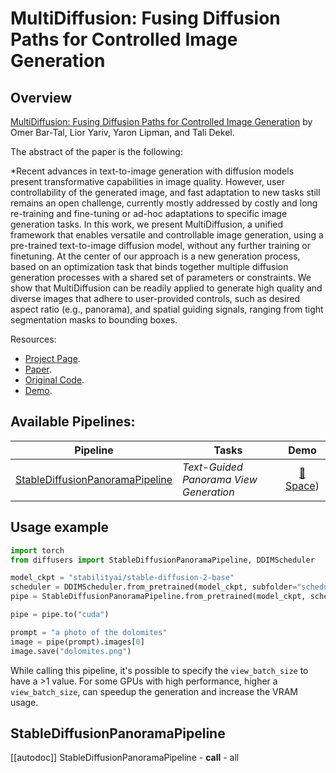 <!--Copyright 2023 The HuggingFace Team. All rights reserved.

Licensed under the Apache License, Version 2.0 (the "License"); you may not use this file except in compliance with
the License. You may obtain a copy of the License at

http://www.apache.org/licenses/LICENSE-2.0

Unless required by applicable law or agreed to in writing, software distributed under the License is distributed on
an "AS IS" BASIS, WITHOUT WARRANTIES OR CONDITIONS OF ANY KIND, either express or implied. See the License for the
specific language governing permissions and limitations under the License.
-->

# MultiDiffusion: Fusing Diffusion Paths for Controlled Image Generation

## Overview

[MultiDiffusion: Fusing Diffusion Paths for Controlled Image Generation](https://arxiv.org/abs/2302.08113) by Omer Bar-Tal, Lior Yariv, Yaron Lipman, and Tali Dekel.

The abstract of the paper is the following:

*Recent advances in text-to-image generation with diffusion models present transformative capabilities in image quality. However, user controllability of the generated image, and fast adaptation to new tasks still remains an open challenge, currently mostly addressed by costly and long re-training and fine-tuning or ad-hoc adaptations to specific image generation tasks. In this work, we present MultiDiffusion, a unified framework that enables versatile and controllable image generation, using a pre-trained text-to-image diffusion model, without any further training or finetuning. At the center of our approach is a new generation process, based on an optimization task that binds together multiple diffusion generation processes with a shared set of parameters or constraints. We show that MultiDiffusion can be readily applied to generate high quality and diverse images that adhere to user-provided controls, such as desired aspect ratio (e.g., panorama), and spatial guiding signals, ranging from tight segmentation masks to bounding boxes.

Resources:

* [Project Page](https://multidiffusion.github.io/).
* [Paper](https://arxiv.org/abs/2302.08113).
* [Original Code](https://github.com/omerbt/MultiDiffusion).
* [Demo](https://huggingface.co/spaces/weizmannscience/MultiDiffusion).

## Available Pipelines:

| Pipeline | Tasks | Demo
|---|---|:---:|
| [StableDiffusionPanoramaPipeline](https://github.com/huggingface/diffusers/blob/main/src/diffusers/pipelines/stable_diffusion/pipeline_stable_diffusion_panorama.py) | *Text-Guided Panorama View Generation* | [🤗 Space](https://huggingface.co/spaces/weizmannscience/MultiDiffusion)) |

<!-- TODO: add Colab -->

## Usage example

```python
import torch
from diffusers import StableDiffusionPanoramaPipeline, DDIMScheduler

model_ckpt = "stabilityai/stable-diffusion-2-base"
scheduler = DDIMScheduler.from_pretrained(model_ckpt, subfolder="scheduler")
pipe = StableDiffusionPanoramaPipeline.from_pretrained(model_ckpt, scheduler=scheduler, torch_dtype=torch.float16)

pipe = pipe.to("cuda")

prompt = "a photo of the dolomites"
image = pipe(prompt).images[0]
image.save("dolomites.png")
```

<Tip>

While calling this pipeline, it's possible to specify the `view_batch_size` to have a >1 value. 
For some GPUs with high performance, higher a `view_batch_size`, can speedup the generation
and increase the VRAM usage.

</Tip>

## StableDiffusionPanoramaPipeline
[[autodoc]] StableDiffusionPanoramaPipeline
	- __call__
	- all
